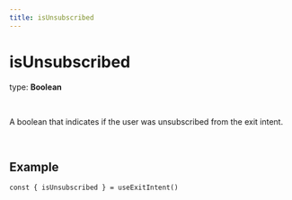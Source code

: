 ```yaml
---
title: isUnsubscribed
---
```


# isUnsubscribed
type: **Boolean**

<br />

A boolean that indicates if the user was unsubscribed from the exit intent.

<br />

## Example

```tsx
const { isUnsubscribed } = useExitIntent()
```
